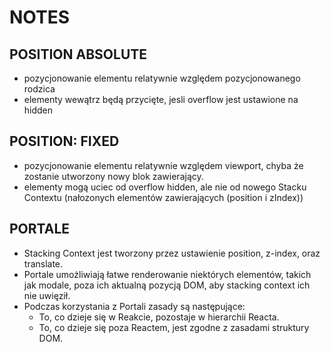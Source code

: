 # NOTES

## POSITION ABSOLUTE

- pozycjonowanie elementu relatywnie względem pozycjonowanego rodzica
- elementy wewątrz będą przycięte, jesli overflow jest ustawione na hidden

## POSITION: FIXED

- pozycjonowanie elementu relatywnie względem viewport, chyba że zostanie utworzony nowy blok zawierający.
- elementy mogą uciec od overflow hidden, ale nie od nowego Stacku Contextu (nałozonych elementów zawierających (position i zIndex))

## PORTALE

- Stacking Context jest tworzony przez ustawienie position, z-index, oraz translate.
- Portale umożliwiają łatwe renderowanie niektórych elementów, takich jak modale, poza ich aktualną pozycją DOM, aby stacking context ich nie uwięził.
- Podczas korzystania z Portali zasady są następujące:
  - To, co dzieje się w Reakcie, pozostaje w hierarchii Reacta.
  - To, co dzieje się poza Reactem, jest zgodne z zasadami struktury DOM.
